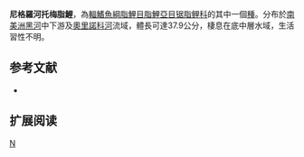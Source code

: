 {{Speciesbox 
| genus = Tometes
| species = makue
| status = NE
| status_system = IUCN3.1
| authority =  [[Jégu|Jégu]], [[Keith|Keith]] & [[Belmont-Jégu|Belmont-Jégu]], 2002
| synonyms = 
}}
'''尼格羅河托梅脂鯉'''，為[[輻鰭魚綱|輻鰭魚綱]][[脂鯉目|脂鯉目]][[脂鯉亞目|脂鯉亞目]][[锯脂鲤科|锯脂鲤科]]的其中一個[[種|種]]。分布於[[南美洲|南美洲]][[黑河|黑河]]中下游及[[奧里諾科河|奧里諾科河]]流域，體長可達37.9公分，棲息在底中層水域，生活習性不明。

==参考文献==
{{refbegin}}
*{{FishBase_species|genus=Tometes|species=makue|year=2014|month=1}}
{{refend}}

== 扩展阅读 ==
{{refbegin}}
{{wikispecies-inline|Tometes makue|尼格羅河托梅脂鯉}}
{{refend}}

{{Taxonbar|from=Q5769228}}

[[Category:托梅脂鯉屬|N]]


{{魚類小作品}}
